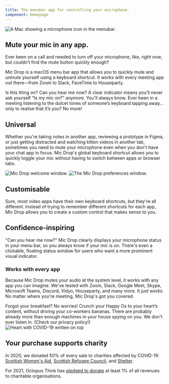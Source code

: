 ```yaml
---
title: The menubar app for controlling your microphone.
component: Homepage
---
```




<Panel gridTablet="1fr 1fr" gridWide="auto 48rem">

<div css={css`
 @media screen and (min-width: 780px) {
              margin-left: -450px;
            }`}>
    <Image alt="A Mac showing a microphone icon in the menubar." src="images/meeting-mute.png" />
</div>

<TextBlock end>

## Mute your mic in any app.

Ever been on a call and needed to turn off your microphone, like, _right now_, but couldn’t find the mute button quickly enough?

Mic Drop is a macOS menu bar app that allows you to quickly mute and unmute yourself using a keyboard shortcut. It works with every meeting app out there—from Zoom to Slack, FaceTime to Houseparty.

<MacAppStoreBadge />

</TextBlock>

<RatingsBadges />

</Panel>


<Panel argument greyscale fullwidth dark background="src/images/david-klein--94oJK3PDQw-unsplash.jpg">

<Argument title="No awkwardness" top end>
Is this thing on? Can you hear me now? A clear indicator means you’ll never ask yourself “Is my mic on?” anymore. You’ll always know.
</Argument>

<Argument title="No clickety-clacking." bottom start>
Ever been in a meeting listening to the dulcet tones of someone’s keyboard tapping away… only to realise that it’s you? No more!
</Argument>
</Panel>




<Panel gridTablet="1fr 1fr" gridWide="48rem auto">

<TextBlock>

## Universal

Whether you're taking notes in another app, reviewing a prototype in Figma, or just getting distracted and watching kitten videos in another tab, sometimes you need to mute your microphone even when you don't have your chat app in focus. Mic Drop's global keyboard shortcut allows you to quickly toggle your mic without having to switch between apps or browser tabs.

</TextBlock>

<Image alt="Mic Drop welcome window." src="images/universal.png" />
</Panel>

<Panel gridTablet="1fr 1fr" gridWide="auto 48rem">

<Image alt="The Mic Drop preferences window." src="images/customisable.png" />

<TextBlock end>

## Customisable

Sure, most video apps have their own keyboard shortcuts, but they're all different. Instead of trying to remember different shortcuts for each app, Mic Drop allows you to create a custom control that makes sense to you.
</TextBlock>

</Panel>

<Panel gridTablet="1fr 1fr" gridWide="48rem auto">

<TextBlock>

## Confidence-inspiring

"Can you hear me now?" Mic Drop clearly displays your microphone status in your menu bar, so you always know if your mic is on. There's even a clickable, floating status window for users who want a more prominent visual indicator.

</TextBlock>

<StatusWindow />

</Panel>




<Panel gridTablet="1fr 48rem 1fr" backgroundStatic="/images/app-logos.jpg">

<Spacer />

<TextBlock>

### Works with every app

Because Mic Drop mutes your audio at the system level, it works with any app you can imagine. We've tested with Zoom, Slack, Google Meet, Skype, Microsoft Teams, Discord, Vidyo, Houseparty, and many more. It *just works*. No matter where you're meeting, Mic Drop's got you covered.

</TextBlock>

<Spacer />

</Panel>






<Panel argument greyscale dark background="src/images/etienne-girardet-chp1ITgplkA-unsplash.jpg">

<Argument title="No Captain Crunching." top start>
Forgot your breakfast? No worries! Crunch your Happy Os to your heart’s content, without driving your co-workers bananas.
</Argument>

<Argument title="No spying." bottom end>
There are probably already more than enough machines in your house spying on you. We don’t ever listen in. (Check our privacy policy!)
</Argument>

</Panel>




<Panel gridTablet="1fr 1fr" gridWide="48rem auto">

<Image alt="Heart with COVID-19 written on top" src="images/charity-heart.png" />

<TextBlock end>

## Your purchase supports charity

In 2020, we donated 50% of every sale to charities affected by COVID-19:  [Scottish Women's Aid](https://womensaid.scot/covid-19/), [Scottish Refugee Council](https://www.scottishrefugeecouncil.org.uk), and [Shelter](https://scotland.shelter.org.uk/).

For 2021, Octopus Think has [pledged to donate](https://www.instagram.com/p/CJojqkZJluk/) at least 1% of all revenues to charitable organisations.

</TextBlock>

</Panel>


<TestimonialCarousel />



<FooterPanel />

